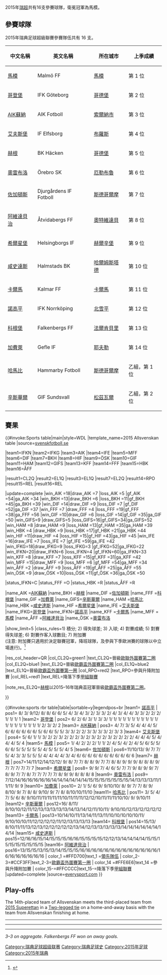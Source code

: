 {{stack|{{Infobox football league season
| competition        = [[瑞典超級足球聯賽|瑞典超級足球聯賽]]
| season             = [[2015年瑞典超級足球聯賽|2015]]
| prevseason         = [[2014年瑞典超級足球聯賽|2014]]
| nextseason         = [[2016年瑞典超級足球聯賽|2016]]
| updated            = 
}}}}
2015年[[瑞超|瑞超]]共有16支參賽球隊，衛冕冠軍為馬模。


== 參賽球隊 ==
2015年瑞典足球超級聯賽參賽隊伍共有 16 支。

{| class="wikitable" style=font-size:100%
|-
!中文名稱
!英文名稱
!所在城市
!上季成績
|-
|[[馬模FF|馬模]] || Malmö FF || [[馬模|馬模]] || 第 1 位
|-
|[[哥登堡體育會|哥登堡]] || IFK Göteborg || [[哥德堡|哥德堡]] || 第 2 位
|-
|[[AIK足球會|AIK蘇納]] || AIK Fotboll || [[索爾納市|索爾納市]] || 第 3 位
|-
|[[艾夫斯堡體育會|艾夫斯堡]] || IF Elfsborg || [[布羅斯|布羅斯]] || 第 4 位
|-
|[[赫根足球會|赫根]] || BK Häcken || [[哥德堡|哥德堡]] || 第 5 位
|-
|[[奧雷布洛體育俱樂部|奧雷布洛]] || Örebro SK || [[厄勒布魯|厄勒布魯]] || 第 6 位
|-
|[[佐加頓斯IF|佐加頓斯]] || Djurgårdens IF Fotboll || [[斯德哥爾摩|斯德哥爾摩]] || 第 7 位
|-
|[[阿維達貝治足球會|阿維達貝治]] || Åtvidabergs FF || [[奧特維達貝|奧特維達貝]] || 第 8 位
|-
|[[希爾星堡體育會|希爾星堡]] || Helsingborgs IF || [[赫爾辛堡|赫爾辛堡]] || 第 9 位
|-
|[[哈爾姆斯塔德足球俱樂部|咸史達斯]] || Halmstads BK || [[哈爾姆斯塔德|哈爾姆斯塔德]] || 第 10 位
|-
|[[卡爾馬FF|卡爾馬]] || Kalmar FF || [[卡爾馬|卡爾馬]] || 第 11 位
|-
|[[IFK諾爾雪平足球俱樂部|諾高平]] || IFK Norrköping || [[北雪平|北雪平]] || 第 12 位
|-
|[[科根堡足球會|科根堡]] || Falkenbergs FF || [[法爾肯貝里|法爾肯貝里]] || 第 13 位
|-
|[[加弗萊IF|加費萊]] || Gefle IF || [[耶夫勒|耶夫勒]] || 第 14 位
|-
|[[哈馬比足球會|哈馬比]] || Hammarby Fotboll || [[斯德哥爾摩|斯德哥爾摩]] || 乙組，第 1 位
|-
|[[GIF辛斯華爾|辛斯華爾]] || GIF Sundsvall || [[松茲瓦爾|松茲瓦爾]] || 乙組，第 2 位
|}
==賽果==
</noinclude>{{#invoke:Sports table|main|style=WDL
|template_name=2015 Allsvenskan table
|source=[https://svenskfotboll.se/allsvenskan/tidigare-ar/resultat-2015/tabell-och-resultat/ svenskfotboll.se] {{sv icon|date=July 2015}}

<!--Update team positions here-->
|team1=IFKN |team2=IFKG |team3=AIK |team4=IFE |team5=MFF |team6=DIF |team7=BKH |team8=HIF |team9=ÖSK |team10=GIF |team11=HAM |team12=GIFS |team13=KFF |team14=FFF |team15=HBK |team16=ÅFF

<!--Update team qualifications here (defined below)-->
|result1=CL2Q |result2=EL1Q |result3=EL1Q |result7=EL2Q |result14=RPO |result15=REL |result16=REL

<!--Update team results here and then (if needed positions above). Dont forget to update the date (update parameter)-->
|update=complete
|win_AIK =18|draw_AIK =7 |loss_AIK =5 |gf_AIK =54|ga_AIK =34 <!-- AIK -->
|win_BKH =13|draw_BKH =6 |loss_BKH =11|gf_BKH =45|ga_BKH =39 <!-- BK Häcken -->
|win_DIF =14|draw_DIF =9 |loss_DIF =7 |gf_DIF =52|ga_DIF =37 <!-- Djurgårdens IF -->
|win_FFF =7 |draw_FFF =4 |loss_FFF =19|gf_FFF =38|ga_FFF =56 <!-- Falkenbergs FF -->
|win_GIF =10|draw_GIF =6 |loss_GIF =14|gf_GIF =35|ga_GIF =50 <!-- Gefle IF -->
|win_GIFS=9 |draw_GIFS=5 |loss_GIFS=16|gf_GIFS=34|ga_GIFS=52 <!-- GIF Sundsvall -->
|win_HAM =8 |draw_HAM =9 |loss_HAM =13|gf_HAM =35|ga_HAM =39 <!-- Hammarby IF -->
|win_HBK =4 |draw_HBK =9 |loss_HBK =17|gf_HBK =21|ga_HBK =44 <!-- Halmstad BK -->
|win_HIF =11|draw_HIF =4 |loss_HIF =15|gf_HIF =43|ga_HIF =45 <!-- Helsingborgs IF -->
|win_IFE =16|draw_IFE =7 |loss_IFE =7 |gf_IFE =59|ga_IFE =42 <!-- IF Elfsborg -->
|win_IFKG=18|draw_IFKG=9 |loss_IFKG=3 |gf_IFKG=52|ga_IFKG=22 <!-- IFK Göteborg -->
|win_IFKN=20|draw_IFKN=6 |loss_IFKN=4 |gf_IFKN=60|ga_IFKN=33 <!-- IFK Norrköping -->
|win_KFF =8 |draw_KFF =7 |loss_KFF =15|gf_KFF =31|ga_KFF =42 <!-- Kalmar FF -->
|win_MFF =15|draw_MFF =9 |loss_MFF =6 |gf_MFF =54|ga_MFF =34 <!-- Malmö FF -->
|win_ÅFF =2 |draw_ÅFF =9 |loss_ÅFF =19|gf_ÅFF =25|ga_ÅFF =55 <!-- Åtvidabergs FF -->
|win_ÖSK =9 |draw_ÖSK =10|loss_ÖSK =11|gf_ÖSK =36|ga_ÖSK =50 <!-- Örebro SK -->

<!--Status-->
|status_IFKN=C
|status_FFF =O
|status_HBK =R
|status_ÅFF =R

<!--Team definitions (wikilinks in table)-->
|name_AIK =[[AIK足球會|AIK蘇納]]
|name_BKH =[[赫根足球會|赫根]]
|name_DIF =[[佐加頓斯IF|佐加頓斯]]
|name_FFF =[[科根堡足球會|科根堡]]
|name_GIF =[[加弗萊IF|加費萊]]
|name_GIFS=[[GIF辛斯華爾|辛斯華爾]]
|name_HAM =[[哈馬比足球會|哈馬比]]
|name_HBK =[[哈爾姆斯塔德足球俱樂部|咸史達斯]]
|name_HIF =[[希爾星堡體育會|希爾星堡]]
|name_IFE =[[艾夫斯堡體育會|艾夫斯堡]]
|name_IFKG=[[哥登堡體育會|哥登堡]]
|name_IFKN=[[IFK諾爾雪平足球俱樂部|諾高平]]
|name_KFF =[[卡爾馬FF|卡爾馬]]
|name_MFF =[[馬模FF|馬模]]
|name_ÅFF =[[阿維達貝治足球會|阿維達貝治]]
|name_ÖSK =[[奧雷布洛體育俱樂部|奧雷布洛]]

<!--Table settings and rules-->
|show_limit=5
|class_rules=1) 積分; 2) 得失球差; 3) 入球; 4) 對賽成績; 5) 對賽得失球差; 6) 對賽作客入球數目; 7) 附加賽<br />(注意: 附加賽只適用於決定聯賽冠軍，降班球隊，及參與下季歐洲賽的球隊以中立場進行)。<ref>{{cite web |url=http://d01.fogis.se/svenskfotboll.se/ImageVault/Images/id_92120/scope_0/ImageVaultHandler.aspx141202110258-uq |title=Tävlingsbestämmelser år 2015 |trans-title=Regulations 2015 |format=pdf |publisher=[[Swedish_Football_Association|Swedish Football Association]] |language=sv |accessdate=11 July 2015 |archive-date=2020-09-07 |archive-url=https://web.archive.org/web/20200907123220/http://d01.fogis.se/svenskfotboll.se/ImageVault/Images/id_92120/scope_0/ImageVaultHandler.aspx141202110258-uq |dead-url=yes }}</ref>

<!--Qualification and relegation column definitions-->
|res_col_header=QR
|col_CL2Q=green1 |text_CL2Q=晉級[[2016–17年歐洲冠軍聯賽#外圍賽第二圈|歐聯外圍賽第二圈]]
|col_EL2Q=blue1  |text_EL2Q=晉級[[2016–17年歐霸盃#外圍賽第二圈|歐霸盃外圍賽第二圈]] 
|col_EL1Q=blue2  |text_EL1Q=晉級[[2016–17年歐霸盃#外圍賽第一圈|歐霸盃外圍賽第一圈]] 
|col_RPO=red2    |text_RPO=參與升降附加賽
|col_REL=red1    |text_REL=降落下季[[2016年瑞典甲組足球聯賽|甲組聯賽]]

|note_res_EL2Q=[[赫根足球會|赫根]]以2015–16年瑞典盃冠軍晉級[[2016–17年歐霸盃#外圍賽第二圈|歐霸盃外圍賽第二圈]]。

}}<noinclude>
{{Template reference list}}
</noinclude>

{{#invoke:sports rbr table|table|sortable=y|legendpos=br
|team1= [[IFK諾爾雪平足球俱樂部|諾高平]]
| pos1= 8/ 3/ 9/12/ 8/ 8/ 6/ 6/ 5/ 4/ 3/ 4/ 3/ 2/ 3/ 3/ 2/ 4/ 3/ 4/ 4/ 3/ 3/ 2/ 2/ 2/ 1/ 1/ 1/ 1
|team2= [[哥登堡體育會|哥登堡]]
| pos2= 6/ 2/ 6/ 3/ 1/ 3/ 3/ 1/ 1/ 1/ 1/ 1/ 1/ 1/ 1/ 1/ 1/ 1/ 1/ 1/ 1/ 1/ 1/ 1/ 1/ 1/ 2/ 3/ 2/ 2
|team3= [[AIK足球會|AIK蘇納]]
| pos3= 4/ 7/ 3/ 5/ 4/ 4/ 4/ 5/ 6/ 6/ 6/ 6/ 6/ 6/ 5/ 6/ 6/ 5/ 5/ 3/ 3/ 2/ 2/ 3/ 3/ 3/ 3/ 2/ 3/ 3
|team4= [[艾夫斯堡體育會|艾夫斯堡]]
| pos4= 5/ 6/ 1/ 1/ 3/ 2/ 2/ 3/ 2/ 2/ 2/ 3/ 2/ 3/ 2/ 2/ 3/ 2/ 2/ 2/ 2/ 4/ 4/ 4/ 5/ 4/ 4/ 4/ 5/ 4
|team5= [[馬模FF|馬模]]
| pos5= 1/ 4/ 2/ 2/ 2/ 1/ 1/ 2/ 4/ 5/ 4/ 2/ 4/ 5/ 6/ 5/ 5/ 6/ 6/ 5/ 5/ 5/ 5/ 5/ 4/ 5/ 5/ 5/ 4/ 5
|team6= [[佐加頓斯IF|佐加頓斯]]
| pos6=11/10/13/ 9/ 7/ 7/ 5/ 4/ 3/ 3/ 5/ 5/ 5/ 4/ 4/ 4/ 4/ 3/ 4/ 6/ 6/ 6/ 6/ 6/ 6/ 6/ 6/ 6/ 6/ 6
|team7= [[赫根足球會|赫根]]
| pos7=14/11/12/14/12/12/ 9/ 8/ 7/ 7/ 8/ 8/ 9/ 7/ 7/ 8/ 8/ 9/ 9/ 9/ 8/ 8/ 8/ 9/ 7/ 7/ 7/ 7/ 7/ 7
|team8= [[希爾星堡體育會|希爾星堡]]
| pos8= 9/ 9/ 7/ 4/ 6/ 5/ 7/ 7/ 9/ 8/ 9/ 9/ 7/ 8/ 9/ 7/ 7/ 8/ 7/ 7/ 7/ 7/ 7/ 8/ 9/ 9/ 8/ 8/ 8/ 8
|team9= [[奧雷布洛體育俱樂部|奧雷布洛]]
| pos9= 7/12/14/16/16/16/16/16/14/14/14/14/14/14/15/15/15/15/15/15/15/14/13/13/13/11/11/11/ 9/ 9
|team10= [[加弗萊IF|加費萊]]
| pos10= 2/ 1/ 5/ 6/ 9/ 9/10/10/ 8/ 9/ 7/ 7/ 8/ 9/ 8/10/ 9/ 7/ 8/ 8/ 9/10/ 9/ 7/ 8/ 8/10/10/11/10
|team11= [[哈馬比足球會|哈馬比]]
| pos11= 3/ 5/ 4/ 7/ 5/ 6/ 8/ 9/10/11/11/11/11/11/10/11/11/11/12/12/10/11/11/11/10/10/ 9/ 9/10/11
|team12= [[GIF辛斯華爾|辛斯華爾]]
| pos12=16/ 8/11/ 8/10/10/12/11/12/13/13/13/13/13/14/13/14/12/11/10/11/ 9/10/10/12/13/12/12/12/12
|team13= [[卡爾馬FF|卡爾馬]]
| pos13=10/14/10/11/13/14/11/13/11/10/10/10/10/10/11/ 9/10/10/10/11/12/12/12/12/11/12/13/13/13/13
|team14= [[科根堡足球會|科根堡]]
| pos14=15/13/ 8/10/11/11/13/12/13/12/12/12/12/12/13/14/12/13/13/13/13/13/14/14/14/14/14/14/14/14
|team15= [[哈爾姆斯塔德足球俱樂部|咸史達斯]]
| pos15=12/16/16/15/14/15/15/15/16/16/15/15/15/15/12/12/13/14/14/14/14/15/15/15/15/15/15/15/15/15
|team16= [[阿維達貝治足球會|阿維達貝治]]
| pos16=13/15/15/13/15/13/14/15/15/15/16/16/16/16/16/16/16/16/16/16/16/16/16/16/16/16/16/16/16/16
<!-- -->
| color_1  =#FFD700|text_1  =[[2016–17年歐洲冠軍聯賽#外圍賽第二圈|領先隊伍]]
| color_2-3=#CCF3FF|text_2-3=[[2016–17年歐霸盃#外圍賽第一圈|歐霸盃外圍賽第一圈]]
<!--| color_4? =#BBEBFF|text_4? =[[2016–17年歐霸盃#外圍賽第二圈|歐霸盃外圍賽第二圈]]-->
| color_14 =#FFE6E6|text_14 =參與升降附加賽
| color_15-=#FFCCCC|text_15-=降落下季[[2016年瑞典甲組足球聯賽|甲組聯賽]]
|updated=complete
|source=[http://www.everysport.com/sport/fotboll/fotbollsserier-2015/allsvenskan-herr/allsvenskan/69620 everysport.com]
}}

{{fb r2 header |nt=16 |AIK|BKH|DIF|FFF|GIF|GIFS|HBK|HAM|HIF|IFE|IFKG|IFKN|KFF|MFF|ÅFF|ÖSK}}

{{fb r2 team |t=[[AIK足球會|AIK蘇納]]}}
<!--               AIK --> {{fb r |r=null}}
<!--         BK Häcken --> {{fb r |gf=2|ga=1}}
<!--    Djurgårdens IF --> {{fb r |gf=1|ga=0|ma=Tvillingderbyt}}
<!--    Falkenbergs FF --> {{fb r |gf=4|ga=3}}
<!--          Gefle IF --> {{fb r |gf=3|ga=1}}
<!--     GIF Sundsvall --> {{fb r |gf=4|ga=1}}
<!--      Halmstads BK --> {{fb r |gf=2|ga=1}}
<!--       Hammarby IF --> {{fb r |gf=2|ga=0|ma=AIK Fotboll–Hammarby Fotboll rivalry}}
<!--   Helsingborgs IF --> {{fb r |gf=3|ga=1}}
<!--       IF Elfsborg --> {{fb r |gf=4|ga=2}}
<!--      IFK Göteborg --> {{fb r |gf=1|ga=2|ma=AIK–IFK Göteborg rivalry}}
<!--    IFK Norrköping --> {{fb r |gf=2|ga=2}}
<!--         Kalmar FF --> {{fb r |gf=2|ga=1}}
<!--          Malmö FF --> {{fb r |gf=2|ga=1}}
<!--    Åtvidabergs FF --> {{fb r |gf=1|ga=0}}
<!--         Örebro SK --> {{fb r |gf=3|ga=0}}

{{fb r2 team |t=[[赫根足球會|赫根]]}}
<!--               AIK --> {{fb r |gf=0|ga=0}}
<!--         BK Häcken --> {{fb r |r=null}}
<!--    Djurgårdens IF --> {{fb r |gf=1|ga=1}}
<!--    Falkenbergs FF --> {{fb r |gf=0|ga=2}}
<!--          Gefle IF --> {{fb r |gf=1|ga=1}}
<!--     GIF Sundsvall --> {{fb r |gf=3|ga=1}}
<!--      Halmstads BK --> {{fb r |gf=4|ga=1}}
<!--       Hammarby IF --> {{fb r |gf=3|ga=3}}
<!--   Helsingborgs IF --> {{fb r |gf=3|ga=2}}
<!--       IF Elfsborg --> {{fb r |gf=5|ga=2}}
<!--      IFK Göteborg --> {{fb r |gf=1|ga=2}}
<!--    IFK Norrköping --> {{fb r |gf=0|ga=2}}
<!--         Kalmar FF --> {{fb r |gf=3|ga=0}}
<!--          Malmö FF --> {{fb r |gf=1|ga=0}}
<!--    Åtvidabergs FF --> {{fb r |gf=3|ga=0}}
<!--         Örebro SK --> {{fb r |gf=2|ga=0}}

{{fb r2 team |t=[[佐加頓斯IF|佐加頓斯]]}}
<!--               AIK --> {{fb r |gf=2|ga=2|ma=Tvillingderbyt}}
<!--         BK Häcken --> {{fb r |gf=2|ga=1}}
<!--    Djurgårdens IF --> {{fb r |r=null}}
<!--    Falkenbergs FF --> {{fb r |gf=3|ga=1}}
<!--          Gefle IF --> {{fb r |gf=5|ga=1}}
<!--     GIF Sundsvall --> {{fb r |gf=4|ga=2}}
<!--      Halmstads BK --> {{fb r |gf=4|ga=2}}
<!--       Hammarby IF --> {{fb r |gf=2|ga=2|ma=Djurgårdens IF Fotboll–Hammarby Fotboll rivalry}}
<!--   Helsingborgs IF --> {{fb r |gf=2|ga=2}}
<!--       IF Elfsborg --> {{fb r |gf=1|ga=2}}
<!--      IFK Göteborg --> {{fb r |gf=2|ga=2}}
<!--    IFK Norrköping --> {{fb r |gf=1|ga=1}}
<!--         Kalmar FF --> {{fb r |gf=1|ga=0}}
<!--          Malmö FF --> {{fb r |gf=0|ga=2}}
<!--    Åtvidabergs FF --> {{fb r |gf=0|ga=0}}
<!--         Örebro SK --> {{fb r |gf=2|ga=0}}

{{fb r2 team |t=[[科根堡足球會|科根堡]]}}
<!--               AIK --> {{fb r |gf=2|ga=4}}
<!--         BK Häcken --> {{fb r |gf=1|ga=2}}
<!--    Djurgårdens IF --> {{fb r |gf=0|ga=2}}
<!--    Falkenbergs FF --> {{fb r |r=null}}
<!--          Gefle IF --> {{fb r |gf=0|ga=2}}
<!--     GIF Sundsvall --> {{fb r |gf=1|ga=1}}
<!--      Halmstads BK --> {{fb r |gf=1|ga=0}}
<!--       Hammarby IF --> {{fb r |gf=0|ga=1}}
<!--   Helsingborgs IF --> {{fb r |gf=2|ga=3}}
<!--       IF Elfsborg --> {{fb r |gf=2|ga=2}}
<!--      IFK Göteborg --> {{fb r |gf=1|ga=0}}
<!--    IFK Norrköping --> {{fb r |gf=0|ga=1}}
<!--         Kalmar FF --> {{fb r |gf=1|ga=3}}
<!--          Malmö FF --> {{fb r |gf=3|ga=3}}
<!--    Åtvidabergs FF --> {{fb r |gf=6|ga=0}}
<!--         Örebro SK --> {{fb r |gf=2|ga=0}}

{{fb r2 team |t=[[加弗萊IF|加費萊]]}}
<!--               AIK --> {{fb r |gf=1|ga=2}}
<!--         BK Häcken --> {{fb r |gf=2|ga=0}}
<!--    Djurgårdens IF --> {{fb r |gf=2|ga=1}}
<!--    Falkenbergs FF --> {{fb r |gf=1|ga=0}}
<!--          Gefle IF --> {{fb r |r=null}}
<!--     GIF Sundsvall --> {{fb r |gf=3|ga=1}}
<!--      Halmstads BK --> {{fb r |gf=0|ga=0}}
<!--       Hammarby IF --> {{fb r |gf=1|ga=1}}
<!--   Helsingborgs IF --> {{fb r |gf=2|ga=1}}
<!--       IF Elfsborg --> {{fb r |gf=2|ga=3}}
<!--      IFK Göteborg --> {{fb r |gf=0|ga=0}}
<!--    IFK Norrköping --> {{fb r |gf=1|ga=2}}
<!--         Kalmar FF --> {{fb r |gf=2|ga=0}}
<!--          Malmö FF --> {{fb r |gf=1|ga=2}}
<!--    Åtvidabergs FF --> {{fb r |gf=2|ga=1}}
<!--         Örebro SK --> {{fb r |gf=2|ga=2}}

{{fb r2 team |t=[[GIF辛斯華爾|辛斯華爾]]}}
<!--               AIK --> {{fb r |gf=0|ga=2}}
<!--         BK Häcken --> {{fb r |gf=1|ga=1}}
<!--    Djurgårdens IF --> {{fb r |gf=0|ga=2}}
<!--    Falkenbergs FF --> {{fb r |gf=0|ga=1}}
<!--          Gefle IF --> {{fb r |gf=2|ga=1}}
<!--     GIF Sundsvall --> {{fb r |r=null}}
<!--      Halmstads BK --> {{fb r |gf=0|ga=0}}
<!--       Hammarby IF --> {{fb r |gf=3|ga=0}}
<!--   Helsingborgs IF --> {{fb r |gf=2|ga=1}}
<!--       IF Elfsborg --> {{fb r |gf=0|ga=1}}
<!--      IFK Göteborg --> {{fb r |gf=2|ga=2}}
<!--    IFK Norrköping --> {{fb r |gf=0|ga=1}}
<!--         Kalmar FF --> {{fb r |gf=1|ga=1}}
<!--          Malmö FF --> {{fb r |gf=1|ga=4}}
<!--    Åtvidabergs FF --> {{fb r |gf=0|ga=1}}
<!--         Örebro SK --> {{fb r |gf=1|ga=0}}

{{fb r2 team |t=[[哈爾姆斯塔德足球俱樂部|咸史達斯]]}}
<!--               AIK --> {{fb r |gf=0|ga=1}}
<!--         BK Häcken --> {{fb r |gf=0|ga=2}}
<!--    Djurgårdens IF --> {{fb r |gf=2|ga=3}}
<!--    Falkenbergs FF --> {{fb r |gf=0|ga=1}}
<!--          Gefle IF --> {{fb r |gf=0|ga=1}}
<!--     GIF Sundsvall --> {{fb r |gf=1|ga=0}}
<!--      Halmstads BK --> {{fb r |r=null}}
<!--       Hammarby IF --> {{fb r |gf=2|ga=1}}
<!--   Helsingborgs IF --> {{fb r |gf=1|ga=2}}
<!--       IF Elfsborg --> {{fb r |gf=1|ga=0}}
<!--      IFK Göteborg --> {{fb r |gf=1|ga=2}}
<!--    IFK Norrköping --> {{fb r |gf=0|ga=3}}
<!--         Kalmar FF --> {{fb r |gf=1|ga=0}}
<!--          Malmö FF --> {{fb r |gf=0|ga=0}}
<!--    Åtvidabergs FF --> {{fb r |gf=0|ga=0}}
<!--         Örebro SK --> {{fb r |gf=2|ga=2}}

{{fb r2 team |t=[[哈馬比足球會|哈馬比]]}}
<!--               AIK --> {{fb r |gf=1|ga=0|ma=AIK Fotboll–Hammarby Fotboll rivalry}}
<!--         BK Häcken --> {{fb r |gf=2|ga=0}}
<!--    Djurgårdens IF --> {{fb r |gf=2|ga=1|ma=Djurgårdens IF Fotboll–Hammarby Fotboll rivalry}}
<!--    Falkenbergs FF --> {{fb r |gf=3|ga=0}}
<!--          Gefle IF --> {{fb r |gf=3|ga=0}}
<!--     GIF Sundsvall --> {{fb r |gf=1|ga=2}}
<!--      Halmstads BK --> {{fb r |gf=2|ga=2}}
<!--       Hammarby IF --> {{fb r |r=null}}
<!--   Helsingborgs IF --> {{fb r |gf=1|ga=4}}
<!--       IF Elfsborg --> {{fb r |gf=0|ga=0}}
<!--      IFK Göteborg --> {{fb r |gf=0|ga=1}}
<!--    IFK Norrköping --> {{fb r |gf=0|ga=1}}
<!--         Kalmar FF --> {{fb r |gf=0|ga=0}}
<!--          Malmö FF --> {{fb r |gf=0|ga=1}}
<!--    Åtvidabergs FF --> {{fb r |gf=2|ga=1}}
<!--         Örebro SK --> {{fb r |gf=1|ga=2}}

{{fb r2 team |t=[[希爾星堡體育會|希爾星堡]]}}
<!--               AIK --> {{fb r |gf=3|ga=1}}
<!--         BK Häcken --> {{fb r |gf=1|ga=2}}
<!--    Djurgårdens IF --> {{fb r |gf=0|ga=1}}
<!--    Falkenbergs FF --> {{fb r |gf=0|ga=0}}
<!--          Gefle IF --> {{fb r |gf=1|ga=2}}
<!--     GIF Sundsvall --> {{fb r |gf=2|ga=0}}
<!--      Halmstads BK --> {{fb r |gf=2|ga=0}}
<!--       Hammarby IF --> {{fb r |gf=1|ga=0}}
<!--   Helsingborgs IF --> {{fb r |r=null}}
<!--       IF Elfsborg --> {{fb r |gf=2|ga=1}}
<!--      IFK Göteborg --> {{fb r |gf=1|ga=2}}
<!--    IFK Norrköping --> {{fb r |gf=3|ga=1}}
<!--         Kalmar FF --> {{fb r |gf=1|ga=2}}
<!--          Malmö FF --> {{fb r |gf=0|ga=3|ma=Helsingborgs IF–Malmö FF rivalry}}
<!--    Åtvidabergs FF --> {{fb r |gf=3|ga=0}}
<!--         Örebro SK --> {{fb r |gf=0|ga=2}}

{{fb r2 team |t=[[艾夫斯堡體育會|艾夫斯堡]]}}
<!--               AIK --> {{fb r |gf=3|ga=2}}
<!--         BK Häcken --> {{fb r |gf=1|ga=0}}
<!--    Djurgårdens IF --> {{fb r |gf=2|ga=0}}
<!--    Falkenbergs FF --> {{fb r |gf=4|ga=2}}
<!--          Gefle IF --> {{fb r |gf=5|ga=1}}
<!--     GIF Sundsvall --> {{fb r |gf=1|ga=2}}
<!--      Halmstads BK --> {{fb r |gf=2|ga=0}}
<!--       Hammarby IF --> {{fb r |gf=1|ga=1}}
<!--   Helsingborgs IF --> {{fb r |gf=2|ga=1}}
<!--       IF Elfsborg --> {{fb r |r=null}}
<!--      IFK Göteborg --> {{fb r |gf=1|ga=1}}
<!--    IFK Norrköping --> {{fb r |gf=3|ga=2}}
<!--         Kalmar FF --> {{fb r |gf=2|ga=1}}
<!--          Malmö FF --> {{fb r |gf=2|ga=2}}
<!--    Åtvidabergs FF --> {{fb r |gf=3|ga=1}}
<!--         Örebro SK --> {{fb r |gf=2|ga=2}}

{{fb r2 team |t=[[哥登堡體育會|哥登堡]]}}
<!--               AIK --> {{fb r |gf=3|ga=0|ma=AIK–IFK Göteborg rivalry}}
<!--         BK Häcken --> {{fb r |gf=4|ga=0}}
<!--    Djurgårdens IF --> {{fb r |gf=0|ga=0}}
<!--    Falkenbergs FF --> {{fb r |gf=2|ga=1}}
<!--          Gefle IF --> {{fb r |gf=3|ga=0}}
<!--     GIF Sundsvall --> {{fb r |gf=3|ga=2}}
<!--      Halmstads BK --> {{fb r |gf=1|ga=1}}
<!--       Hammarby IF --> {{fb r |gf=1|ga=0}}
<!--   Helsingborgs IF --> {{fb r |gf=3|ga=1}}
<!--       IF Elfsborg --> {{fb r |gf=1|ga=0}}
<!--      IFK Göteborg --> {{fb r |r=null}}
<!--    IFK Norrköping --> {{fb r |gf=0|ga=0}}
<!--         Kalmar FF --> {{fb r |gf=2|ga=2}}
<!--          Malmö FF --> {{fb r |gf=0|ga=1|ma=IFK Göteborg–Malmö FF rivalry}}
<!--    Åtvidabergs FF --> {{fb r |gf=1|ga=0}}
<!--         Örebro SK --> {{fb r |gf=6|ga=0}}

{{fb r2 team |t=[[IFK諾爾雪平足球俱樂部|諾高平]]}}
<!--               AIK --> {{fb r |gf=1|ga=2}}
<!--         BK Häcken --> {{fb r |gf=3|ga=1}}
<!--    Djurgårdens IF --> {{fb r |gf=4|ga=2}}
<!--    Falkenbergs FF --> {{fb r |gf=2|ga=0}}
<!--          Gefle IF --> {{fb r |gf=4|ga=1}}
<!--     GIF Sundsvall --> {{fb r |gf=5|ga=1}}
<!--      Halmstads BK --> {{fb r |gf=3|ga=1}}
<!--       Hammarby IF --> {{fb r |gf=1|ga=0}}
<!--   Helsingborgs IF --> {{fb r |gf=3|ga=2}}
<!--       IF Elfsborg --> {{fb r |gf=0|ga=4}}
<!--      IFK Göteborg --> {{fb r |gf=2|ga=2}}
<!--    IFK Norrköping --> {{fb r |r=null}}
<!--         Kalmar FF --> {{fb r |gf=2|ga=1}}
<!--          Malmö FF --> {{fb r |gf=3|ga=1}}
<!--    Åtvidabergs FF --> {{fb r |gf=2|ga=1|ma=Östgötaderbyt}}
<!--         Örebro SK --> {{fb r |gf=1|ga=1}}

{{fb r2 team |t=[[卡爾馬FF|卡爾馬]]}}
<!--               AIK --> {{fb r |gf=0|ga=0}}
<!--         BK Häcken --> {{fb r |gf=0|ga=1}}
<!--    Djurgårdens IF --> {{fb r |gf=0|ga=3}}
<!--    Falkenbergs FF --> {{fb r |gf=4|ga=0}}
<!--          Gefle IF --> {{fb r |gf=3|ga=1}}
<!--     GIF Sundsvall --> {{fb r |gf=0|ga=2}}
<!--      Halmstads BK --> {{fb r |gf=1|ga=0}}
<!--       Hammarby IF --> {{fb r |gf=2|ga=2}}
<!--   Helsingborgs IF --> {{fb r |gf=0|ga=0}}
<!--       IF Elfsborg --> {{fb r |gf=0|ga=3}}
<!--      IFK Göteborg --> {{fb r |gf=0|ga=2}}
<!--    IFK Norrköping --> {{fb r |gf=1|ga=2}}
<!--         Kalmar FF --> {{fb r |r=null}}
<!--          Malmö FF --> {{fb r |gf=2|ga=1}}
<!--    Åtvidabergs FF --> {{fb r |gf=2|ga=1}}
<!--         Örebro SK --> {{fb r |gf=3|ga=0}}

{{fb r2 team |t=[[馬模FF|馬模]]}}
<!--               AIK --> {{fb r |gf=0|ga=0}}
<!--         BK Häcken --> {{fb r |gf=0|ga=3}}
<!--    Djurgårdens IF --> {{fb r |gf=1|ga=1}}
<!--    Falkenbergs FF --> {{fb r |gf=4|ga=3}}
<!--          Gefle IF --> {{fb r |gf=2|ga=0}}
<!--     GIF Sundsvall --> {{fb r |gf=3|ga=0}}
<!--      Halmstads BK --> {{fb r |gf=3|ga=1}}
<!--       Hammarby IF --> {{fb r |gf=3|ga=1}}
<!--   Helsingborgs IF --> {{fb r |gf=3|ga=1|ma=Helsingborgs IF–Malmö FF rivalry}}
<!--       IF Elfsborg --> {{fb r |gf=1|ga=1}}
<!--      IFK Göteborg --> {{fb r |gf=2|ga=1|ma=IFK Göteborg–Malmö FF rivalry}}
<!--    IFK Norrköping --> {{fb r |gf=0|ga=2}}
<!--         Kalmar FF --> {{fb r |gf=3|ga=0}}
<!--          Malmö FF --> {{fb r |r=null}}
<!--    Åtvidabergs FF --> {{fb r |gf=3|ga=0}}
<!--         Örebro SK --> {{fb r |gf=2|ga=2}}

{{fb r2 team |t=[[阿維達貝治足球會|阿維達貝治]]}}
<!--               AIK --> {{fb r |gf=1|ga=1}}
<!--         BK Häcken --> {{fb r |gf=1|ga=1}}
<!--    Djurgårdens IF --> {{fb r |gf=2|ga=3}}
<!--    Falkenbergs FF --> {{fb r |gf=3|ga=1}}
<!--          Gefle IF --> {{fb r |gf=1|ga=1}}
<!--     GIF Sundsvall --> {{fb r |gf=2|ga=3}}
<!--      Halmstads BK --> {{fb r |gf=0|ga=0}}
<!--       Hammarby IF --> {{fb r |gf=0|ga=3}}
<!--   Helsingborgs IF --> {{fb r |gf=1|ga=2}}
<!--       IF Elfsborg --> {{fb r |gf=1|ga=2}}
<!--      IFK Göteborg --> {{fb r |gf=0|ga=1}}
<!--    IFK Norrköping --> {{fb r |gf=1|ga=1|ma=Östgötaderbyt}}
<!--         Kalmar FF --> {{fb r |gf=1|ga=1}}
<!--          Malmö FF --> {{fb r |gf=2|ga=2}}
<!--    Åtvidabergs FF --> {{fb r |r=null}}
<!--         Örebro SK --> {{fb r |gf=2|ga=3}}

{{fb r2 team |t=[[奧雷布洛體育俱樂部|奧雷布洛]]}}
<!--               AIK --> {{fb r |gf=1|ga=1}}
<!--         BK Häcken --> {{fb r |gf=2|ga=0}}
<!--    Djurgårdens IF --> {{fb r |gf=0|ga=1}}
<!--    Falkenbergs FF --> {{fb r |gf=2|ga=1}}
<!--          Gefle IF --> {{fb r |gf=1|ga=0}}
<!--     GIF Sundsvall --> {{fb r |gf=1|ga=3}}
<!--      Halmstads BK --> {{fb r |gf=1|ga=1}}
<!--       Hammarby IF --> {{fb r |gf=2|ga=2}}
<!--   Helsingborgs IF --> {{fb r |gf=0|ga=0}}
<!--       IF Elfsborg --> {{fb r |gf=4|ga=2}}
<!--      IFK Göteborg --> {{fb r |gf=0|ga=2}}
<!--    IFK Norrköping --> {{fb r |gf=1|ga=3}}
<!--         Kalmar FF --> {{fb r |gf=2|ga=1}}
<!--          Malmö FF --> {{fb r |gf=1|ga=1}}
<!--    Åtvidabergs FF --> {{fb r |gf=2|ga=1}}
<!--         Örebro SK --> {{fb r |r=null}}
<!--
-->{{Fb r footer |u=31 October 2015 |s=[https://svenskfotboll.se/allsvenskan/spelprogram/ svenskfotboll.se] {{sv icon|date=}}|nt=|date=November 2014}}

== Play-offs ==
The 14th-placed team of Allsvenskan meets the third-placed team from [[2015_Superettan|2015 Superettan]] in a [[Two-legged_tie|Two-legged tie]] on a home-and-away basis with the team from Allsvenskan finishing at home.
----
{{football box
|date       = 5 November 2015
|time       = 18:00
|team1      = [[IK_Sirius_Fotboll|IK Sirius]]
|score      = 2 – 2
|report     = [https://svenskfotboll.se/cuper-och-serier/information/?scr=result&fmid=3189392 Report]
|team2      = [[Falkenbergs_FF|Falkenbergs FF]]
|goals1     = Ogbu {{goal|11}}, {{goal|64}}
|goals2     = [[Gustaf_Nilsson_(footballer,_born_1997)|Nilsson]] {{goal|19}}, {{goal|56}}
|stadium    = [[Studenternas_IP|Studenternas IP]], [[Uppsala|Uppsala]]
|attendance = 7,100
|referee    = [[Andreas_Ekberg|Andreas Ekberg]] ([[Lund|Lund]])
}}
----
{{football box
|date       = 8 November 2015
|time       = 17:15
|team1      = [[Falkenbergs_FF|Falkenbergs FF]]
|score      = 1 – 1
|report     = [https://svenskfotboll.se/cuper-och-serier/information/?scr=result&fmid=3189393 Report]
|team2      = [[IK_Sirius_Fotboll|IK Sirius]]
|goals1     = [[Dan_Keat|Keat]] {{goal|56}}
|goals2     = [[Andreas_Eriksson_(footballer)|Eriksson]] {{goal|19}}
|stadium    = [[Falkenbergs_IP|Falkenbergs IP]], [[Falkenberg|Falkenberg]]
|attendance = 3,594
|referee    = [[Mohammed_Al-Hakim|Mohammed Al-Hakim]] ([[Köping,_Sweden|Köping]])
}}
----
''3–3 on aggregate. Falkenbergs FF won on away goals.''

{{瑞典足球超級聯賽}}
[[Category:瑞典足球超级联赛|Category:瑞典足球超级联赛]]
[[Category:瑞典足球史|Category:瑞典足球史]]
[[Category:2015年足球|Category:2015年足球]]
[[Category:2015年瑞典|Category:2015年瑞典]]